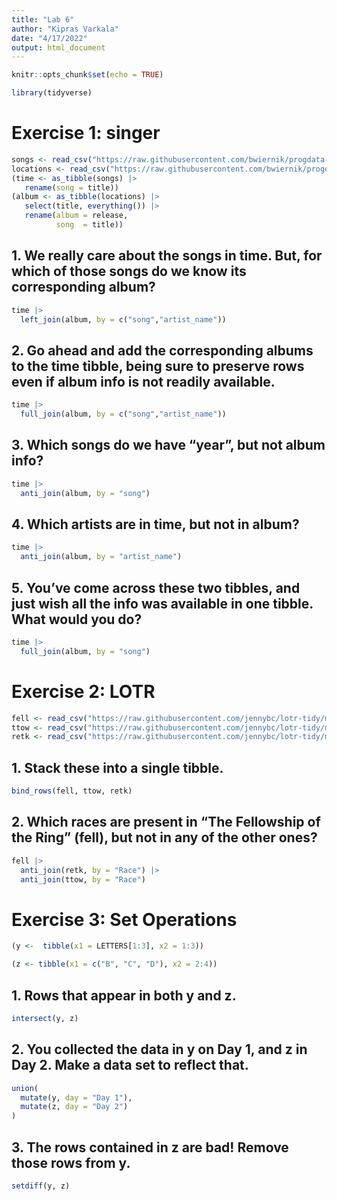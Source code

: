 ```yaml
---
title: "Lab 6"
author: "Kipras Varkala"
date: "4/17/2022"
output: html_document
---
```


```r
knitr::opts_chunk$set(echo = TRUE)

library(tidyverse)
```

# Exercise 1: singer

```r
songs <- read_csv("https://raw.githubusercontent.com/bwiernik/progdata-class/master/data/singer/songs.csv")
locations <- read_csv("https://raw.githubusercontent.com/bwiernik/progdata-class/master/data/singer/loc.csv")
(time <- as_tibble(songs) |> 
   rename(song = title))
(album <- as_tibble(locations) |> 
   select(title, everything()) |> 
   rename(album = release,
          song  = title))
```

## 1. We really care about the songs in time. But, for which of those songs do we know its corresponding album? 

```r
time |> 
  left_join(album, by = c("song","artist_name"))
```

## 2. Go ahead and add the corresponding albums to the time tibble, being sure to preserve rows even if album info is not readily available.

```r
time |> 
  full_join(album, by = c("song","artist_name"))
```

## 3. Which songs do we have “year”, but not album info?

```r
time |> 
  anti_join(album, by = "song")
```

## 4. Which artists are in time, but not in album?

```r
time |> 
  anti_join(album, by = "artist_name")
```

## 5. You’ve come across these two tibbles, and just wish all the info was available in one tibble. What would you do?

```r
time |> 
  full_join(album, by = "song")
```

# Exercise 2: LOTR

```r
fell <- read_csv("https://raw.githubusercontent.com/jennybc/lotr-tidy/master/data/The_Fellowship_Of_The_Ring.csv")
ttow <- read_csv("https://raw.githubusercontent.com/jennybc/lotr-tidy/master/data/The_Two_Towers.csv")
retk <- read_csv("https://raw.githubusercontent.com/jennybc/lotr-tidy/master/data/The_Return_Of_The_King.csv")
```

## 1. Stack these into a single tibble.

```r
bind_rows(fell, ttow, retk)
```

## 2. Which races are present in “The Fellowship of the Ring” (fell), but not in any of the other ones?

```r
fell |> 
  anti_join(retk, by = "Race") |> 
  anti_join(ttow, by = "Race")
```

# Exercise 3: Set Operations

```r
(y <-  tibble(x1 = LETTERS[1:3], x2 = 1:3))

(z <- tibble(x1 = c("B", "C", "D"), x2 = 2:4))
```

## 1. Rows that appear in both y and z.

```r
intersect(y, z)
```

## 2. You collected the data in y on Day 1, and z in Day 2. Make a data set to reflect that.

```r
union(
  mutate(y, day = "Day 1"),
  mutate(z, day = "Day 2")
)
```

## 3. The rows contained in z are bad! Remove those rows from y.

```r
setdiff(y, z)
```
